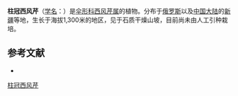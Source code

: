 {{NoteTA|G1=LS}}
{{Speciesbox
| name = 柱冠西风芹
| status = 
| status_system = 
| image = 
| genus = Seseli
| species = coronatum
| authority = Ledeb.
}}

'''柱冠西风芹'''（[[学名|学名]]：{{lang|la|''Seseli coronatum''}}）是[[伞形科|伞形科]][[西风芹属|西风芹属]]的植物。分布于[[俄罗斯|俄罗斯]]以及[[中国大陆|中国大陆]]的[[新疆|新疆]]等地，生长于海拔1,300米的地区，见于石质干燥山坡，目前尚未由人工引种栽培。

== 参考文献 ==
<div class="references-small">
* {{cite web| url =http://www.bioinfo.cn/db05/KmzwSpecies.php?action=view&id=23110| title =柱冠西风芹| work =《中国高等植物数据库全库》| publisher =中国科学院微生物研究所| author =昆明植物研究所| accessdate =2009-02-25| deadurl =yes| archiveurl =https://web.archive.org/web/20160305090132/http://www.bioinfo.cn/db05/KmzwSpecies.php?action=view&id=23110| archivedate =2016-03-05}}
</div>
{{Taxonbar|from=Q11109293}}

[[Category:西风芹属|柱冠西风芹]]


{{Apiales-stub}}